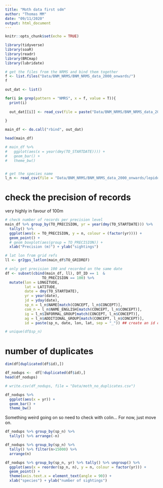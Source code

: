 ```yaml
---
title: "Moth data first sdm"
author: "Thomas MM"
date: "09/11/2020"
output: html_document
---
```


```r

knitr::opts_chunk$set(echo = TRUE)

```


```r

library(tidyverse)
library(soaR)
library(readr)
library(BRCmap)
library(lubridate)


```


```r

# get the files from the NRMS and bind them together
f <- list.files("Data/BNM_NRMS/BNM_NRMS_data_2000_onwards/")
f

out_dat <- list()

for(i in grep(pattern = "NMRS", x = f, value = T)){
  print(i)
  
  out_dat[[i]] <- read_csv(file = paste("Data/BNM_NRMS/BNM_NRMS_data_2000_onwards/", i, sep = ""))
  
}

main_df <- do.call("rbind", out_dat)

head(main_df)

# main_df %>% 
#   ggplot(aes(x = year(dmy(TO_STARTDATE)))) + 
#   geom_bar() +
#   theme_bw()


# get the species name
l_n <- read_csv(file = "Data/BNM_NRMS/BNM_NRMS_data_2000_onwards/lepidoptera_names.csv")


```


# check the precision of records

very highly in favour of 100m

```r

# check number of records per precision level
main_df %>% group_by(TO_PRECISION, yr = year(dmy(TO_STARTDATE))) %>% 
  tally() %>% 
  ggplot(aes(x = TO_PRECISION, y = n, colour = (factor(yr)))) +
  geom_point() +
  # geom_boxplot(aes(group = TO_PRECISION)) +
  xlab("Precision (m)") + ylab("sightings")

```

```r

# lat lon from grid refs
ll <- gr2gps_latlon(main_df$TO_GRIDREF)

# only get precision 100 and recorded on the same date
df <- subset(cbind(main_df, ll), DT_ID == 1  & 
                 TO_PRECISION == 100) %>% 
  mutate(lon = LONGITUDE, 
         lat = LATITUDE,
         date = dmy(TO_STARTDATE),
         yr = year(date),
         jd = yday(date),
         sp_n = l_n$NAME[match(CONCEPT, l_n$CONCEPT)],
         com_n = l_n$NAME_ENGLISH[match(CONCEPT, l_n$CONCEPT)],
         ig = l_n$INFORMAL_GROUP[match(CONCEPT, l_n$CONCEPT)],
         ag = l_n$ADDITIONAL_GROUP[match(CONCEPT, l_n$CONCEPT)],
         id = paste(sp_n, date, lon, lat, sep = "_")) ## create an id column for identifying duplicates of the same species from the same location on the same date

```


```r

# unique(df$sp_n)


```

# number of duplicates


```r

dim(df[duplicated(df$id),])

df_nodups <-  df[!duplicated(df$id),]
head(df_nodups)

# write.csv(df_nodups, file = "Data/moth_no_duplicates.csv")

```


```r


df_nodups %>% 
  ggplot(aes(x = yr)) + 
  geom_bar() +
  theme_bw()


```

Something weird going on so need to check with colin... For now, just move on.


```r


df_nodups %>% group_by(sp_n) %>% 
  tally() %>% arrange(-n)

df_nodups %>% group_by(sp_n) %>% 
  tally() %>% filter(n>15000) %>% 
  arrange(n)

df_nodups %>% group_by(sp_n, yr) %>% tally() %>% ungroup() %>% 
  ggplot(aes(x = reorder(sp_n, n), y = n, colour = factor(yr))) +
  geom_point() + 
  theme(axis.text.x = element_text(angle = 90)) +
  xlab("species") + ylab("number of sightings")


```






